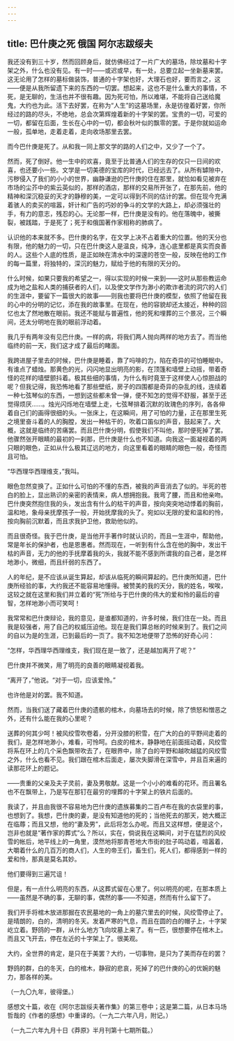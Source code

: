 ```yaml
---
---
---
```

title: 巴什庚之死 俄国 阿尔志跋绥夫
---



我还没有到三十岁，然而回顾身后，就仿佛经过了一片广大的墓场，除坟墓和十字架之外，什么也没有见。有一时——或迟或早，有一处，总要立起一坐新墓来罢。这无论用了怎样的墓标做装饰，普通的十字架也好，大理石也好，要而言之，这——便是从我所留遗下来的东西的一切罢。想起来，这也不是什么重大的事情，不死，是无聊的，生活也并不很有趣。因为死可怕，所以难堪，不能将自己送给魔鬼，大约也为此。活下去好罢，在称为“人生”的这墓场里，永是彷徨着好罢，你所经过的路的尽头，不绝地，总会次第辉煌着新的十字架的罢。宝贵的一切，可爱的一切，都留在后面，生长在心中的一切，都会秋叶似的飘零的罢。于是你就如运命一般，孤单地，走着走着，走向收场那里去罢。

而今巴什庚是死了。从和我一同上那文学的路的人们之中，又少了一个了。

然而，死了倒好。他一生中的欢喜，竟至于比普通人们的生存的仅只一日间的欢喜，也还要小一些。文学是一切美德的宝库的时代，已经远去了。从所有罅隙中，污秽侵入了我们的小小的世界，幽静谦逊的巴什庚的住在那里，就恰如看见被弃在市场的尘芥中的紫云英似的，那样的酒店，那样的交易所开张了，在那先前，他的精神和深沉稳妥的天才的静穆的美，一定可以得到不同的估计的罢。但在现今充满着骇人的卖买的喧嚣，奸计和广告的巧妙的争斗的文学的大路上，却必须强壮的手，有力的意志，残忍的心。无论那一样，巴什庚是没有的。他在落魄中，被撕裂，被践踏，于是死了；死于和俄国著作家相称的肺病了。

认识他的本来就不多。巴什庚的名字，在文学上决不占着重大的位置。他的天分也有限，他的魅力的一切，只在巴什庚这人是温良，纯净，连心底里都是真实而良善的人。这些个人底的性质，是正如映在清水中的深邃的苍空一般，反映在他的工作的每一篇里，将独特的，深沉的魅力，赋给于他的有限的天分的。

什么时候，如果只要我的希望之一，得以实现的时候一来到——这时从那些教运命成为地之盐和人类的捕获者的人们，以及使文学作为渺小的欺诈者流的洞穴的人们的生涯中，要留下一篇很大的故事——则我也要将巴什庚的模型，依照了他留在我的心中的分明的记忆，添在我的故事里。在现在，他的容貌却还太接近，种种的回忆也太了然地散在眼前。我还不能赋与普遍性，他的死和埋葬的三个景况，三个瞬间，还太分明地在我的眼前浮动着。

我几乎有两年没有见巴什庚。一样的病，将我们两人抛向两样的地方去了。而当他临终的前一天，我们这才成了最后的睹面。

我跨进屋子里去的时候，巴什庚是睡着，靠了吗啡的力，陷在奇异的可怕睡眠中。有谁点了蜡烛。那黄色的光，闪闪地显出明亮的影，在顶篷和墙壁上动摇，带着奇怪的花样的墙壁颤抖着。极其些细的事情，为什么有时竟至于这样使人心惊胆战的呢？但我记得，我恐怖地看了那些壁纸，房子的四围都是奇异的杂乱的线，连续着一种七弦琴似的东西，一想到这些都未曾一弹，便不知怎的觉得不舒服，甚至于还觉得烦厌……。烛光闪烁地在墙壁上走，七弦琴排着沉默的玫瑰色的序列，各各伸着自己们的画得很细的头。一张床上，在这瞬间，用了可怕的力量，正在那里生死之境里奋斗着的人的胸膛，发出一种枯干的，吹着口笛似的声音，鼓起来了。大概，这就是临终的苦痛罢。而且巴什庚分明，假使我们不叫他，那时便死掉了罢。他骤然张开眼睛的最初的一刹那，巴什庚是什么也不知道。向我这一面凝视着的两只眼的眼色，正如从什么极其辽远的地方，向这里看着的眼睛的眼色一般，奇怪而且可怕。

“华西理华西理维支，”我叫。

眼色忽然变换了。正如什么可怕的不懂的东西，被我的声音消去了似的。半死的苍白的脸上，显出熟识的亲密的表情来，病人想拥抱我。我弯了腰，而且和他亲吻。巴什庚突然抱住我的头，发出含有什么的枯干的声音，按向突突地动悸着的胸前，温和地，象母亲抚摩孩子一般，开始抚摩我的头了。宛如以无限的爱和温和的怜，按向胸前沉默着，而且求我护卫他，救助他似的。

而且很奇怪。我于巴什庚，是当他开手著作时就认识的，而且一生涯中，帮助他，常是年长的保护者，也是恩惠者。然而现在，一听到有什么含在他的胸中，发出干枯的声音，无力的他的手抚摩着我的头，我就不能不感到所谓我的自己者，是怎样地渺小，微细，而且纤弱的东西了。

人的年纪，是不应该从诞生算起，却该从临死的瞬间算起的。巴什庚所知道，巴什庚所经验的事，大约我还不能容易地懂得。被赞美的我的天分，我的姓名，唉唉，这较之就在这里和我们并立着的“死”所给与于巴什庚的伟大的爱和怜的最后的睿智，怎样地渺小而可笑呵！

我常常和巴什庚辩论，我的意见，是谁都知道的，许多时候，我们住在一处。而且我是较强者，用了自己的权威压迫他。现在是我们算总帐的时候来到了。我们之间的自以为是的生涯，已到最后的一页了。我不知怎地便带了恐怖的好奇心问：

“怎样，华西理华西理维支，我们现在是一致了，还是越加离开了呢？”

巴什庚并不微笑，用了明亮的良善的眼睛凝视着我。

“离开了，”他说。“对于一切，应该爱怜。”

也许他是对的罢。我不知道。

然而，当我们送了藏着巴什庚的遗骸的棺木，向墓场去的时候，除了愤怒和憎恶之外，还有什么能在我的心里呢？

送葬的何其少呵！被风绞雪吹卷着，分开没膝的积雪，在广大的白的平野间走着的我们，是怎样地渺小，难看，可怜呵。白皮的棺木，静静地在前面摇动着，风绞雪将系在环上的几个采色飘带吹去了，在眼界中，除了白的平野和越吹越猛的风绞雪之外，什么也看不见。我们跟在棺木后面走，屡次失脚滑在深雪中，并且百来遍的读那花环上的题记。

——贵重的父亲及夫子灵前，妻及男敬献。这是一个小小的难看的花环。而且署名也不在飘带上，乃是写在那钉在最穷的埋葬的十字架上的铁片后面的。

我读了，并且由我很不容易地为巴什庚的遗族募集的二百卢布在我的衣袋里的事，也想到了。我想，巴什庚的妻，是没有知道他的死的；当他死去的那天，她大概正在临蓐；而且又想，他的“妻及男”，此后将怎么办呢。而且又这样想，便是这个，岂非也就是“著作家的葬式”么？所以，实在，倘说我在这瞬间，对于在猛烈的风绞雪的帐后，地平线上的一角里，漠然地将那青苍地大市街的肚子鸣动着，喧嚣着，大嚼着什么的几百万的商人们，人生的帝王们，畜生们，死人们，都得感到一样的爱和怜，那真是莫名其妙。

他们要得到三遍咒诅！

但是，有一点什么明亮的东西，从这葬式留在心里了。何以明亮的呢，在那本质上——虽然是不确的事，无聊的事，偶然的事——不知道，然而有什么留下了。

我们开手将棺木放进那掘在农民墓地的一角上的墓穴里去的时候，风绞雪停止了。是晴朗的，白的，清明的冬天。发着严寒的气息，而且在圆的白的帽子上，十字架屹立着。野鸽的一群，从什么地方飞向坟墓上来了。有一匹，很想要停在棺木上。而且又飞开去，停在左近的十字架上了。很美观。

大约，全世界的肯定，是只在于美罢？大约，一切事物，是只为了美而存在的罢？

野鸽的群，白的冬天，白的棺木，静寂的悲哀，死掉了的巴什庚的心的优婉的魅力，那各样的美。

（一九〇九年，彼得堡。）

感想文十篇，收在《阿尔志跋绥夫著作集》的第三卷中；这是第二篇，从日本马场哲哉的《作者的感想》中重译的。（一九二六年八月，附记。）

（一九二六年九月十日《莽原》半月刊第十七期所载。）